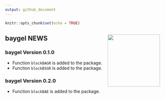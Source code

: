 ```yaml
---
output: github_document
---
```


```r
knitr::opts_chunk$set(echo = TRUE)
```
## **baygel** NEWS <a href='https://CRAN.R-project.org/package=baygel'><img src='man/figures/logo.png' align="right" height="170" /></a>

### **baygel** Version 0.1.0

* Function `blockBAGR` is added to the package.
* Function `blockBSGR` is added to the package.

### **baygel** Version 0.2.0

* Function `blockBAE` is added to the package.
